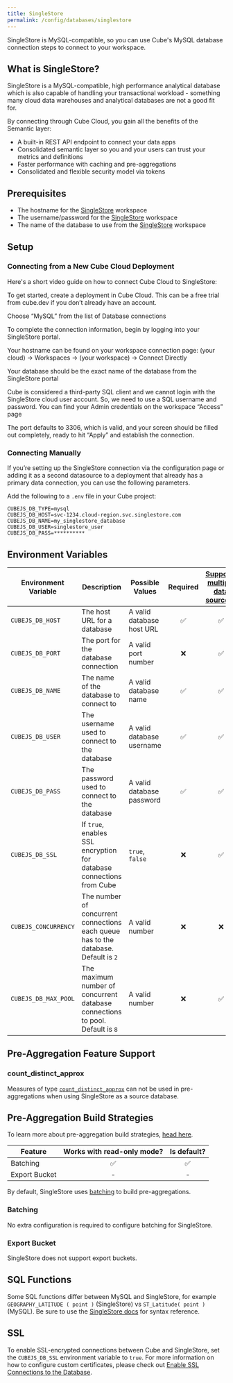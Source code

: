 ```yaml
---
title: SingleStore
permalink: /config/databases/singlestore
---
```


<InfoBox>

SingleStore is MySQL-compatible, so you can use Cube's MySQL database connection steps to connect to your workspace.

</InfoBox>

## What is SingleStore?

SingleStore is a MySQL-compatible, high performance analytical database which is also capable of handling your transactional workload - something many cloud data warehouses and analytical databases are not a good fit for.

By connecting through Cube Cloud, you gain all the benefits of the Semantic layer: 
 - A built-in REST API endpoint to connect your data apps
 - Consolidated semantic layer so you and your users can trust your metrics and definitions
 - Faster performance with caching and pre-aggregations
 - Consolidated and flexible security model via tokens 


## Prerequisites

- The hostname for the [SingleStore][singlestore] workspace
- The username/password for the [SingleStore][singlestore] workspace
- The name of the database to use from the [SingleStore][singlestore] workspace

## Setup

### Connecting from a New Cube Cloud Deployment

Here's a short video guide on how to connect Cube Cloud to SingleStore:

<LoomVideo url="https://www.loom.com/share/e44b4c87c38e4994bab6c3e08b2952f8" />

To get started, create a deployment in Cube Cloud.  This can be a free trial from cube.dev if you don’t already have an account.

<Screenshot src="https://ucarecdn.com/6d0f104f-1f20-41b8-bd83-faf03e54eb77/" />

Choose “MySQL” from the list of Database connections

<Screenshot src="https://ucarecdn.com/17751111-18f2-4594-99db-bffec7e74050/" />

To complete the connection information, begin by logging into your SingleStore portal.

Your hostname can be found on your workspace connection page: (your cloud) -> Workspaces -> (your workspace) -> Connect Directly

<Screenshot src="https://ucarecdn.com/7475d0f2-689d-4e6e-be66-2c2cb71edef4/" />

<Screenshot src="https://ucarecdn.com/42077d21-7cff-4a37-98ee-7e0a46d2db94/" />

Your database should be the exact name of the database from the SingleStore portal

<Screenshot src="https://ucarecdn.com/c133903c-ddf2-406d-8e5c-c399b3a9090a/" />

Cube is considered a third-party SQL client and we cannot login with the SingleStore cloud user account. So, we need to use a SQL username and password.  You can find your Admin credentials on the workspace “Access” page

<Screenshot src="https://ucarecdn.com/a755f553-efab-49c5-b9ba-6a647376b5ba/" />

The port defaults to 3306, which is valid, and your screen should be filled out completely, ready to hit “Apply” and establish the connection.

<Screenshot src="https://ucarecdn.com/6e648d4d-ad08-4b62-8071-2a23c846a2c6/" />

###  Connecting Manually

If you’re setting up the SingleStore connection via the configuration page or adding it as a second datasource to a deployment that already has a primary data connection, you can use the following parameters.

Add the following to a `.env` file in your Cube project:

```dotenv
CUBEJS_DB_TYPE=mysql
CUBEJS_DB_HOST=svc-1234.cloud-region.svc.singlestore.com
CUBEJS_DB_NAME=my_singlestore_database
CUBEJS_DB_USER=singlestore_user
CUBEJS_DB_PASS=**********
```

## Environment Variables

| Environment Variable | Description                                                                         | Possible Values           | Required | [Supports multiple data sources?][ref-config-multiple-ds-decorating-env] |
| -------------------- | ----------------------------------------------------------------------------------- | ------------------------- | :------: | :----------------------------------------------------------------------: |
| `CUBEJS_DB_HOST`     | The host URL for a database                                                         | A valid database host URL |    ✅    |                                    ✅                                    |
| `CUBEJS_DB_PORT`     | The port for the database connection                                                | A valid port number       |    ❌    |                                    ✅                                    |
| `CUBEJS_DB_NAME`     | The name of the database to connect to                                              | A valid database name     |    ✅    |                                    ✅                                    |
| `CUBEJS_DB_USER`     | The username used to connect to the database                                        | A valid database username |    ✅    |                                    ✅                                    |
| `CUBEJS_DB_PASS`     | The password used to connect to the database                                        | A valid database password |    ✅    |                                    ✅                                    |
| `CUBEJS_DB_SSL`      | If `true`, enables SSL encryption for database connections from Cube                | `true`, `false`           |    ❌    |                                    ✅                                    |
| `CUBEJS_CONCURRENCY` | The number of concurrent connections each queue has to the database. Default is `2` | A valid number            |    ❌    |                                    ❌                                    |
| `CUBEJS_DB_MAX_POOL` | The maximum number of concurrent database connections to pool. Default is `8`       | A valid number            |    ❌    |                                    ✅                                    |

## Pre-Aggregation Feature Support

### count_distinct_approx

Measures of type
[`count_distinct_approx`][ref-schema-ref-types-formats-countdistinctapprox] can
not be used in pre-aggregations when using SingleStore as a source database.

## Pre-Aggregation Build Strategies

<InfoBox>

To learn more about pre-aggregation build strategies, [head
here][ref-caching-using-preaggs-build-strats].

</InfoBox>

| Feature       | Works with read-only mode? | Is default? |
| ------------- | :------------------------: | :---------: |
| Batching      |             ✅             |     ✅      |
| Export Bucket |             -              |      -      |

By default, SingleStore uses [batching][self-preaggs-batching] to build
pre-aggregations.

### Batching

No extra configuration is required to configure batching for SingleStore.

### Export Bucket

SingleStore does not support export buckets.

## SQL Functions

Some SQL functions differ between MySQL and SingleStore, for example 
`GEOGRAPHY_LATITUDE ( point )` (SingleStore) vs `ST_Latitude( point )` (MySQL).  Be sure
to use the [SingleStore docs][singlestore-docs] for syntax reference.

## SSL

To enable SSL-encrypted connections between Cube and SingleStore, set the
`CUBEJS_DB_SSL` environment variable to `true`. For more information on how to
configure custom certificates, please check out [Enable SSL Connections to the
Database][ref-recipe-enable-ssl].


[singlestore]: https://www.singlestore.com/
[ref-caching-using-preaggs-build-strats]:
  /caching/using-pre-aggregations#pre-aggregation-build-strategies
[ref-config-multiple-ds-decorating-env]:
  /config/multiple-data-sources#configuring-data-sources-with-environment-variables-decorated-environment-variables
[ref-recipe-enable-ssl]: /recipes/enable-ssl-connections-to-database
[ref-schema-ref-types-formats-countdistinctapprox]:
  /schema/reference/types-and-formats#count-distinct-approx
[self-preaggs-batching]: #batching
[self-ssl]: #ssl
[singlestore-docs]: https://docs.singlestore.com/managed-service/en/reference/sql-reference.html

